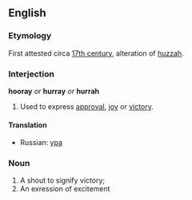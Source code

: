 ==English==
===Etymology===
First attested circa [[w:17th century|17th century]], alteration of [[huzzah]].

===Interjection===
'''hooray''' ''or'' '''hurray''' ''or'' '''hurrah'''
#Used to express [[approval]], [[joy]] or [[victory]].
====Translation====
*Russian: [[ура]]
===Noun===
#A shout to signify victory;
#An exression of excitement